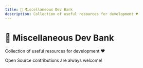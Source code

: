 ```yaml
---
title: 🏦 Miscellaneous Dev Bank
description: Collection of useful resources for development ♥️
---
```



# 🏦 Miscellaneous Dev Bank
Collection of useful resources for development ♥️

<Callout type="warning" emoji="💐">
  Open Source contributions are always welcome!
</Callout>

 <BankTable
      resources={misc}
      title="Miscellaneous Development Resources"
  />
